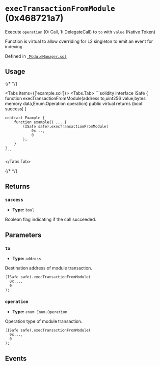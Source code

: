 


# `execTransactionFromModule` (0x468721a7)



Execute `operation` (0: Call, 1: DelegateCall) to `to` with `value` (Native Token)

Function is virtual to allow overriding for L2 singleton to emit an event for indexing.




Defined in [` ModuleManager.sol`](https://github.com/safe-global/safe-smart-account/tree/v1.4.1/contracts/base/ModuleManager.sol#L81)


## Usage

{/* <!-- vale off --> */}

<Tabs items={['example.sol']}>
  <Tabs.Tab>
    ```solidity
    interface ISafe {
        function execTransactionFromModule(address to,uint256 value,bytes memory data,Enum.Operation operation) public virtual returns (bool success)
    }

    contract Example {
        function example() ... {
            (ISafe safe).execTransactionFromModule(
                0x...,
                0
            );
        }
    }
    ```
  </Tabs.Tab>
</Tabs>

{/* <!-- vale on --> */}

## Returns

### `success`

  - **Type:** `bool`

  Boolean flag indicating if the call succeeded.




## Parameters

### `to`

  - **Type:** `address`

  Destination address of module transaction.

  ```solidity focus=2
  (ISafe safe).execTransactionFromModule(
    0x...,
    0
  );
  ```


### `operation`

  - **Type:** `enum Enum.Operation`

  Operation type of module transaction.

  ```solidity focus=3
  (ISafe safe).execTransactionFromModule(
    0x...,
    0
  );
  ```




## Events

<ExecutionFromModuleSuccess />
<ExecutionFromModuleFailure />

